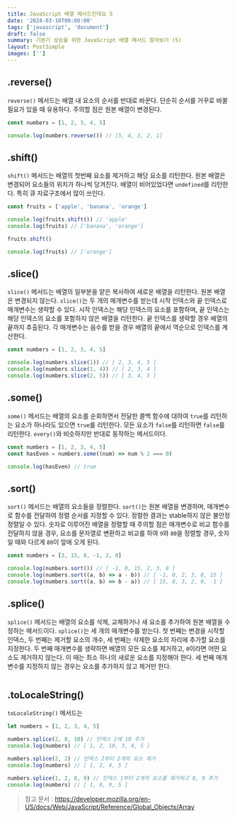 ```yaml
---
title: JavaScript 배열 메서드인데요 5
date: '2024-03-10T00:00:00'
tags: ['javascript', 'document']
draft: false
summary: 기본기 상승을 위한 JavaScript 배열 메서드 알아보기 (5)
layout: PostSimple
images: ['']
---
```


<TOCInline toc={props.toc} toHeading={2} />

## .reverse()

`reverse()` 메서드는 배열 내 요소의 순서를 반대로 바꾼다. 단순히 순서를 거꾸로 바꿀 필요가 있을 때 유용하다. 주의할 점은 원본 배열이 변경된다.

```js
const numbers = [1, 2, 3, 4, 5]

console.log(numbers.reverse()) // [5, 4, 3, 2, 1]
```

## .shift()

`shift()` 메서드는 배열의 첫번째 요소를 제거하고 해당 요소를 리턴한다. 원본 배열은 변경되어 요소들의 위치가 하나씩 당겨진다. 배열이 비어있었다면 `undefined`를 리턴한다. 특히 큐 자료구조에서 많이 쓰인다.

```js
const fruits = ['apple', 'banana', 'orange']

console.log(fruits.shift()) // 'apple'
console.log(fruits) // ['banana', 'orange']

fruits.shift()

console.log(fruits) // ['orange']
```

## .slice()

`slice()` 메서드는 배열의 일부분을 얕은 복사하여 새로운 배열을 리턴한다. 원본 배열은 변경되지 않는다. `slice()`는 두 개의 매개변수를 받는데 시작 인덱스와 끝 인덱스로 매개변수는 생략할 수 있다. 시작 인덱스는 해당 인덱스의 요소를 포함하며, 끝 인덱스는 해당 인덱스의 요소를 포함하지 않은 배열을 리턴한다. 끝 인덱스를 생략할 경우 배열의 끝까지 추출된다. 각 매개변수는 음수를 받을 경우 배열의 끝에서 역순으로 인덱스를 계산한다.

```js
const numbers = [1, 2, 3, 4, 5]

console.log(numbers.slice(1)) // [ 2, 3, 4, 5 ]
console.log(numbers.slice(1, 4)) // [ 2, 3, 4 ]
console.log(numbers.slice(2, 5)) // [ 3, 4, 5 ]
```

## .some()

`some()` 메서드는 배열의 요소를 순회하면서 전달한 콜백 함수에 대하여 `true`를 리턴하는 요소가 하나라도 있으면 `true`를 리턴한다. 모든 요소가 `false`를 리턴하면 `false`를 리턴한다. `every()`와 비슷하지만 반대로 동작하는 메서드이다.

```js
const numbers = [1, 2, 3, 4, 5]
const hasEven = numbers.some((num) => num % 2 === 0)

console.log(hasEven) // true
```

## .sort()

`sort()` 메서드는 배열의 요소들을 정렬한다. `sort()`는 원본 배열을 변경하며, 매개변수로 함수를 전달하여 정렬 순서를 지정할 수 있다. 정렬한 결과는 stable하지 않은 불안정 정렬일 수 있다. 숫자로 이루어진 배열을 정렬할 때 주의할 점은 매개변수로 비교 함수를 전달하지 않을 경우, 요소를 문자열로 변환하고 비교를 하여 `9`와 `80`을 정렬할 경우, 숫자일 때와 다르게 `80`이 앞에 오게 된다.

```js
const numbers = [3, 15, 8, -1, 2, 0]

console.log(numbers.sort()) // [ -1, 0, 15, 2, 3, 8 ]
console.log(numbers.sort((a, b) => a - b)) // [ -1, 0, 2, 3, 8, 15 ]
console.log(numbers.sort((a, b) => b - a)) // [ 15, 8, 3, 2, 0, -1 ]
```

## .splice()

`splice()` 메서드는 배열의 요소를 삭제, 교체하거나 새 요소를 추가하여 원본 배열을 수정하는 메서드이다. `splice()`는 세 개의 매개변수를 받는다. 첫 번째는 변경을 시작할 인덱스, 두 번째는 제거할 요소의 개수, 세 번째는 삭제한 요소의 자리에 추가할 요소를 지정한다. 두 번째 매개변수를 생략하면 배열의 모든 요소를 제거하고, `0`이라면 어떤 요소도 제거하지 않는다. 이 때는 최소 하나의 새로운 요소를 지정해야 한다. 세 번째 매개변수를 지정하지 않는 경우는 요소를 추가하지 않고 제거만 한다.

```js

```

## .toLocaleString()

`toLocaleString()` 메서드는

```js
let numbers = [1, 2, 3, 4, 5]

numbers.splice(2, 0, 10) // 인덱스 2에 10 추가
console.log(numbers) // [ 1, 2, 10, 3, 4, 5 ]

numbers.splice(2, 2) // 인덱스 2부터 2개의 요소 제거
console.log(numbers) // [ 1, 2, 4, 5 ]

numbers.splice(1, 2, 8, 9) // 인덱스 1부터 2개의 요소를 제거하고 8, 9 추가
console.log(numbers) // [ 1, 8, 9, 5 ]
```

> 참고 문서 : https://developer.mozilla.org/en-US/docs/Web/JavaScript/Reference/Global_Objects/Array
